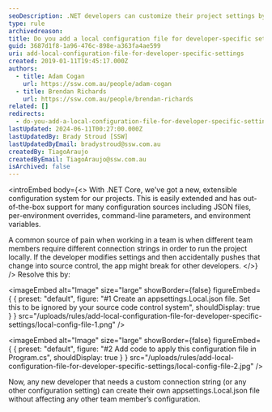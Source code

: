 ```yaml
---
seoDescription: .NET developers can customize their project settings by adding a local configuration file, isolating changes and preventing app breakage for team members.
type: rule
archivedreason:
title: Do you add a local configuration file for developer-specific settings?
guid: 3687d1f8-1a96-476c-898e-a363fa4ae599
uri: add-local-configuration-file-for-developer-specific-settings
created: 2019-01-11T19:45:17.000Z
authors:
  - title: Adam Cogan
    url: https://ssw.com.au/people/adam-cogan
  - title: Brendan Richards
    url: https://ssw.com.au/people/brendan-richards
related: []
redirects:
  - do-you-add-a-local-configuration-file-for-developer-specific-settings
lastUpdated: 2024-06-11T00:27:00.000Z
lastUpdatedBy: Brady Stroud [SSW]
lastUpdatedByEmail: bradystroud@ssw.com.au
createdBy: TiagoAraujo
createdByEmail: TiagoAraujo@ssw.com.au
isArchived: false
---
```


<introEmbed
  body={<>
With .NET Core, we've got a new, extensible configuration system for our projects. This is easily extended and has out-of-the-box support for many configuration sources including JSON files, per-environment overrides, command-line parameters, and environment variables.

A common source of pain when working in a team is when different team members require different connection strings in order to run the project locally. If the developer modifies settings and then accidentally pushes that change into source control, the app might break for other developers.
  </>}
/>
Resolve this by:


<imageEmbed
  alt="Image"
  size="large"
  showBorder={false}
  figureEmbed={ {
    preset: "default",
    figure: "#1 Create an appsettings.Local.json file. Set this to be ignored by your source code control system",
    shouldDisplay: true
  } }
  src="/uploads/rules/add-local-configuration-file-for-developer-specific-settings/local-config-file-1.png"
/>


<imageEmbed
  alt="Image"
  size="large"
  showBorder={false}
  figureEmbed={ {
    preset: "default",
    figure: "#2 Add code to apply this configuration file in Program.cs",
    shouldDisplay: true
  } }
  src="/uploads/rules/add-local-configuration-file-for-developer-specific-settings/local-config-file-2.jpg"
/>

Now, any new developer that needs a custom connection string (or any other configuration setting) can create their own appsettings.Local.json file without affecting any other team member’s configuration.
